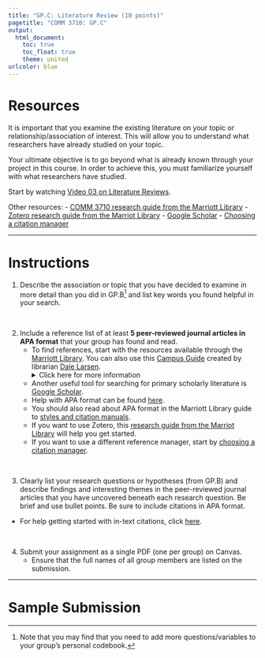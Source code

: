 ```yaml
---
title: "GP.C: Literature Review (10 points)"
pagetitle: "COMM 3710: GP.C"
output:
  html_document:
    toc: true
    toc_float: true
    theme: united
urlcolor: blue
---
```


# Resources
It is important that you examine the existing literature on your topic or relationship/association of interest. This will allow you to understand what researchers have already studied on your topic.

Your ultimate objective is to go beyond what is already known through your project in this course. In order to achieve this, you must familiarize yourself with what researchers have studied.

Start by watching [Video 03 on Literature Reviews](https://youtu.be/ZmkUvbX-qlI).

Other resources:
- [COMM 3710 research guide from the Marriott Library](https://campusguides.lib.utah.edu/communication/quantitative)
- [Zotero research guide from the Marriot Library](https://campusguides.lib.utah.edu/zotero/home)
- [Google Scholar](https://scholar.google.com)
- [Choosing a citation manager](https://campusguides.lib.utah.edu/citationmanager)

---

# Instructions 
1. Describe the association or topic that you have decided to examine in more detail than you did in GP.B^[Note that you may find that you need to add more questions/variables to your group's personal codebook.] and list key words you found helpful in your search.

<br> 

2. Include a reference list of at least **5 peer-reviewed journal articles in APA format** that your group has found and read.
      - To find references, start with the resources available through the [Marriott Library](https://lib.utah.edu/). You can also use this [Campus Guide](https://campusguides.lib.utah.edu/communication/quantitative) created by librarian [Dale Larsen](mailto: dale.larsen@utah.edu).
        <details>
        <summary>Click here for more information</summary>
              <img src="https://sarakyeo.github.io/images/libraryDale4.jpg" width = "500"/>
        </details>
      - Another useful tool for searching for primary scholarly literature is [Google Scholar](https://scholar.google.com/).
      - Help with APA format can be found [here](https://owl.purdue.edu/owl/research_and_citation/apa_style/apa_formatting_and_style_guide/general_format.html).
      - You should also read about APA format in the Marriott Library guide to [styles and citation manuals](https://campusguides.lib.utah.edu/style).
      - If you want to use Zotero, this [research guide from the Marriot Library](https://campusguides.lib.utah.edu/zotero/home) will help you get started.
      - If you want to use a different reference manager, start by [choosing a citation manager](https://campusguides.lib.utah.edu/citationmanager).

<br>
  
3. Clearly list your research questions or hypotheses (from GP.B) and describe findings and interesting themes in the peer-reviewed journal articles that you have uncovered beneath each research question. Be brief and use bullet points. Be sure to include citations in APA format.

- For help getting started with in-text citations, click [here](https://owl.purdue.edu/owl/research_and_citation/apa_style/apa_formatting_and_style_guide/in_text_citations_the_basics.html).

<br> 

4. Submit your assignment as a single PDF (one per group) on Canvas.
      - Ensure that the full names of all group members are listed on the submission.

---

# Sample Submission

